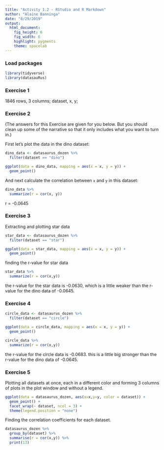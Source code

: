 ```yaml
---
title: "Activity 1.2 - RStudio and R Markdown"
author: "Alaine Banninga"
date: "8/29/2019"
output: 
  html_document: 
    fig_height: 6
    fig_width: 6
    highlight: pygments
    theme: spacelab
---
```


### Load packages

```r
library(tidyverse) 
library(datasauRus)
```


### Exercise 1

1846 rows, 3 columns; dataset, x, y;

### Exercise 2

(The answers for this Exercise are given for you below. But you should clean up some of the narrative so that it only includes what you want to turn in.)

First let's plot the data in the dino dataset:

```r
dino_data <- datasaurus_dozen %>%
  filter(dataset == "dino")

ggplot(data = dino_data, mapping = aes(x = x, y = y)) +
  geom_point()
```

And next calculate the correlation between `x` and `y` in this dataset:

```r
dino_data %>%
  summarize(r = cor(x, y))
```

r = -0.0645

### Exercise 3

Extracting and plotting star data

```r
star_data <- datasaurus_dozen %>%
  filter(dataset == "star")

ggplot(data = star_data, mapping = aes(x = x, y = y)) +
  geom_point()
```

finding the r-value for star data

```r
star_data %>%
  summarize(r = cor(x,y))
```

the r-value for the star data is -0.0630, which is a little weaker than the r-value for the dino data of -0.0645.

### Exercise 4

```r
circle_data <- datasaurus_dozen %>%
  filter(dataset == "circle")

ggplot(data = circle_data, mapping = aes(x = x, y = y)) +
  geom_point()
```

```r
circle_data %>%
  summarize(r = cor(x,y))
```

the r-value for the circle data is -0.0683. this is a little big stronger than the r-value for the dino data of -0.0645.

### Exercise 5

Plotting all datasets at once, each in a different color and forming 3 columns of plots in the plot window and without a legend.

```r
ggplot(data = datasaurus_dozen, aes(x=x,y=y, color = dataset)) +
  geom_point() +
  facet_wrap(~ dataset, ncol = 3) + 
  theme(legend.position = "none")
```

Finding the correlation coefficients for each dataset.

```r
datasaurus_dozen %>%
  group_by(dataset) %>%
  summarise(r = cor(x,y)) %>%
  print(13)
```

